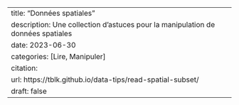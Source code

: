 ---
title: "Données spatiales"
description: Une collection d'astuces pour la manipulation de données spatiales
date: 2023-06-30
categories: [Lire, Manipuler]
citation: 
  url: https://tblk.github.io/data-tips/read-spatial-subset/ 
draft: false
---